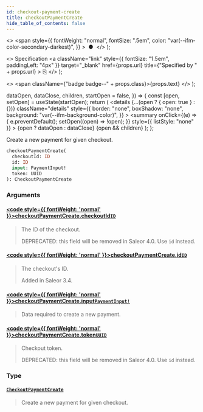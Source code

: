 ```yaml
---
id: checkout-payment-create
title: checkoutPaymentCreate
hide_table_of_contents: false
---
```


  <>
    <span
      style={{
        fontWeight: "normal",
        fontSize: ".5em",
        color: "var(--ifm-color-secondary-darkest)",
      }}
    >
      &nbsp;●&nbsp;
    </span>
  </>
);

  <>
    Specification
    <a
      className="link"
      style={{ fontSize: "1.5em", paddingLeft: "4px" }}
      target="\_blank"
      href={props.url}
      title={"Specified by " + props.url}
    >
      ⎘
    </a>
  </>
);

  <>
    <span className={"badge badge--" + props.class}>{props.text}</span>
  </>
);


  dataOpen,
  dataClose,
  children,
  startOpen = false,
}) => {
  const [open, setOpen] = useState(startOpen);
  return (
    <details
      {...(open ? { open: true } : {})}
      className="details"
      style={{
        border: "none",
        boxShadow: "none",
        background: "var(--ifm-background-color)",
      }}
    >
      <summary
        onClick={(e) => {
          e.preventDefault();
          setOpen((open) => !open);
        }}
        style={{ listStyle: "none" }}
      >
        {open ? dataOpen : dataClose}
      </summary>
      {open && children}
    </details>
  );
};

Create a new payment for given checkout.

```graphql
checkoutPaymentCreate(
  checkoutId: ID
  id: ID
  input: PaymentInput!
  token: UUID
): CheckoutPaymentCreate
```

### Arguments

#### [<code style={{ fontWeight: 'normal' }}>checkoutPaymentCreate.<b>checkoutId</b></code>](#)<Bullet />[`ID`](../../../api-storefront/miscellaneous/scalars/id) <Badge class="secondary" text="scalar"/>

> The ID of the checkout.
>
> DEPRECATED: this field will be removed in Saleor 4.0. Use `id` instead.

#### [<code style={{ fontWeight: 'normal' }}>checkoutPaymentCreate.<b>id</b></code>](#)<Bullet />[`ID`](../../../api-storefront/miscellaneous/scalars/id) <Badge class="secondary" text="scalar"/>

> The checkout's ID.
>
> Added in Saleor 3.4.

#### [<code style={{ fontWeight: 'normal' }}>checkoutPaymentCreate.<b>input</b></code>](#)<Bullet />[`PaymentInput!`](../../../api-storefront/payments/inputs/payment-input) <Badge class="secondary" text="non-null"/> <Badge class="secondary" text="input"/>

> Data required to create a new payment.

#### [<code style={{ fontWeight: 'normal' }}>checkoutPaymentCreate.<b>token</b></code>](#)<Bullet />[`UUID`](../../../api-storefront/miscellaneous/scalars/uuid) <Badge class="secondary" text="scalar"/>

> Checkout token.
>
> DEPRECATED: this field will be removed in Saleor 4.0. Use `id` instead.

### Type

#### [`CheckoutPaymentCreate`](../../../api-storefront/checkout/objects/checkout-payment-create) <Badge class="secondary" text="object"/>

> Create a new payment for given checkout.
